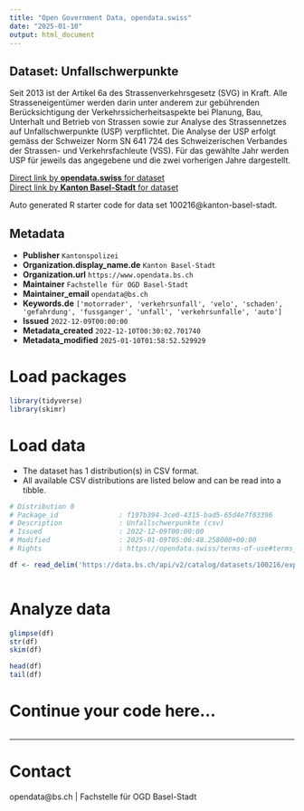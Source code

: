 ```yaml
---
title: "Open Government Data, opendata.swiss"
date: "2025-01-10"
output: html_document
---
```


## Dataset: Unfallschwerpunkte

Seit 2013 ist der Artikel 6a des Strassenverkehrsgesetz (SVG) in Kraft. Alle Strasseneigentümer werden darin unter anderem zur gebührenden Berücksichtigung der Verkehrssicherheitsaspekte bei Planung, Bau, Unterhalt und Betrieb von Strassen sowie zur Analyse des Strassennetzes auf Unfallschwerpunkte (USP) verpflichtet. Die Analyse der USP erfolgt gemäss der Schweizer Norm SN 641 724 des Schweizerischen Verbandes der Strassen- und Verkehrsfachleute (VSS). Für das gewählte Jahr werden USP für jeweils das angegebene und die zwei vorherigen Jahre dargestellt.

[Direct link by **opendata.swiss** for dataset](https://opendata.swiss/de/dataset/unfallschwerpunkte)<br>
[Direct link by **Kanton Basel-Stadt** for dataset](https://data.bs.ch/explore/dataset/100216/)

Auto generated R starter code for data set 100216@kanton-basel-stadt.

## Metadata

- **Publisher** `Kantonspolizei`
- **Organization.display_name.de** `Kanton Basel-Stadt`
- **Organization.url** `https://www.opendata.bs.ch`
- **Maintainer** `Fachstelle für OGD Basel-Stadt`
- **Maintainer_email** `opendata@bs.ch`
- **Keywords.de** `['motorrader', 'verkehrsunfall', 'velo', 'schaden', 'gefahrdung', 'fussganger', 'unfall', 'verkehrsunfalle', 'auto']`
- **Issued** `2022-12-09T00:00:00`
- **Metadata_created** `2022-12-10T00:30:02.701740`
- **Metadata_modified** `2025-01-10T01:58:52.529929`


# Load packages

```r

library(tidyverse)
library(skimr)

```

# Load data

-   The dataset has 1 distribution(s) in CSV format.
-   All available CSV distributions are listed below and can be read into a tibble.

```r

# Distribution 0
# Package_id               : f197b394-3ce0-4315-bad5-65d4e7f03396
# Description              : Unfallschwerpunkte (csv)
# Issued                   : 2022-12-09T00:00:00
# Modified                 : 2025-01-09T05:06:48.258000+00:00
# Rights                   : https://opendata.swiss/terms-of-use#terms_by

df <- read_delim('https://data.bs.ch/api/v2/catalog/datasets/100216/exports/csv?use_labels=true')



```

# Analyze data

```r

glimpse(df)
str(df)
skim(df)

head(df)
tail(df)

```

# Continue your code here...

```r

```

------------------------------------------------------------------------

# Contact

opendata@bs.ch | Fachstelle für OGD Basel-Stadt
